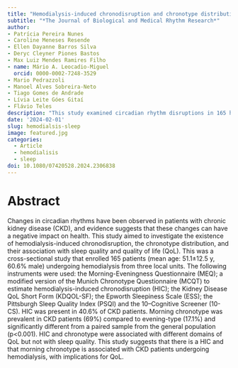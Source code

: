 ```yaml
---
title: "Hemodialysis-induced chronodisruption and chronotype distribution in patients with chronic kidney disease"
subtitle: "*The Journal of Biological and Medical Rhythm Research*"
author: 
- Patrícia Pereira Nunes
- Caroline Meneses Resende
- Ellen Dayanne Barros Silva
- Deryc Cleyner Piones Bastos
- Max Luiz Mendes Ramires Filho
- name: Mário A. Leocadio-Miguel
  orcid: 0000-0002-7248-3529
- Mario Pedrazzoli
- Manoel Alves Sobreira-Neto
- Tiago Gomes de Andrade
- Lívia Leite Góes Gitaí
- Flávio Teles
description: "This study examined circadian rhythm disruptions in 165 hemodialysis patients, finding that 40.6% experienced hemodialysis-induced chronodisruption (HIC). A morning chronotype was more prevalent in CKD patients than in the general population. HIC and chronotype were linked to quality of life but not sleep quality, highlighting potential implications for patient well-being."
date: '2024-02-01'
slug: hemodialsis-sleep
image: featured.jpg
categories:
  - Article
  - hemodialisis
  - sleep
doi: 10.1080/07420528.2024.2306838
---
```


# Abstract

Changes in circadian rhythms have been observed in patients with chronic kidney disease (CKD), and evidence suggests that these changes can have a negative impact on health. This study aimed to investigate the existence of hemodialysis-induced chronodisruption, the chronotype distribution, and their association with sleep quality and quality of life (QoL). This was a cross-sectional study that enrolled 165 patients (mean age: 51.1±12.5 y, 60.6% male) undergoing hemodialysis from three local units. The following instruments were used: the Morning-Eveningness Questionnaire (MEQ); a modified version of the Munich Chronotype Questionnaire (MCQT) to estimate hemodialysis-induced chronodisruption (HIC); the Kidney Disease QoL Short Form (KDQOL-SF); the Epworth Sleepiness Scale (ESS); the Pittsburgh Sleep Quality Index (PSQI) and the 10–Cognitive Screener (10-CS). HIC was present in 40.6% of CKD patients. Morning chronotype was prevalent in CKD patients (69%) compared to evening-type (17.1%) and significantly different from a paired sample from the general population (p<0.001). HIC and chronotype were associated with different domains of QoL but not with sleep quality. This study suggests that there is a HIC and that morning chronotype is associated with CKD patients undergoing hemodialysis, with implications for QoL.